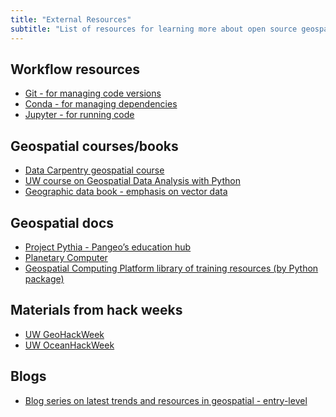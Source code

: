 ```yaml
---
title: "External Resources"
subtitle: "List of resources for learning more about open source geospatial tools in Python"
---
```


## Workflow resources
* [Git - for managing code versions](https://docs.github.com/en/get-started/quickstart/github-flow)
* [Conda - for managing dependencies](https://docs.conda.io/en/latest/)
* [Jupyter - for running code](https://jupyter.org)

## Geospatial courses/books
* [Data Carpentry geospatial course](https://datacarpentry.org/geospatial-workshop/)
* [UW course on Geospatial Data Analysis with Python](https://uwgda-jupyterbook.readthedocs.io/)
* [Geographic data book - emphasis on vector data](https://geographicdata.science/book/intro.html)

## Geospatial docs
* [Project Pythia - Pangeo's education hub](https://projectpythia.org/)
* [Planetary Computer](https://planetarycomputer.microsoft.com/docs/overview/about)
* [Geospatial Computing Platform library of training resources (by Python package)](https://crib.utwente.nl/manual/training-resources/README.html)

## Materials from hack weeks
* [UW GeoHackWeek](https://github.com/geohackweek)
* [UW OceanHackWeek](https://github.com/oceanhackweek/)

## Blogs
* [Blog series on latest trends and resources in geospatial - entry-level](https://medium.com/@shakasom)
